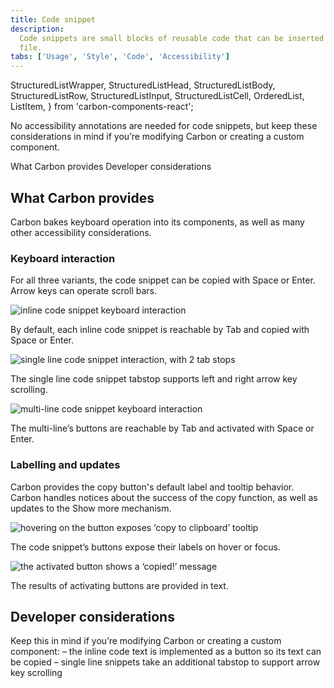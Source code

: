 ```yaml
---
title: Code snippet
description:
  Code snippets are small blocks of reusable code that can be inserted in a code
  file.
tabs: ['Usage', 'Style', 'Code', 'Accessibility']
---
```


  StructuredListWrapper,
  StructuredListHead,
  StructuredListBody,
  StructuredListRow,
  StructuredListInput,
  StructuredListCell,
  OrderedList,
  ListItem,
} from 'carbon-components-react';

<PageDescription>

No accessibility annotations are needed for code snippets, but keep these considerations in mind if you’re modifying Carbon or creating a custom component.

</PageDescription>

<AnchorLinks>
  <AnchorLink>What Carbon provides</AnchorLink>
  <AnchorLink>Developer considerations</AnchorLink>
</AnchorLinks>

## What Carbon provides

Carbon bakes keyboard operation into its components, as well as many other
accessibility considerations.

### Keyboard interaction

For all three variants, the code snippet can be copied with Space or Enter. Arrow
keys can operate scroll bars.

<Row>
<Column colLg={6}>

![inline code snippet keyboard interaction](images/code-snippet-accessibility-1.png)

</Column>
</Row>

By default, each inline code snippet is reachable by Tab and copied with Space or Enter.

<Row>
<Column colLg={6}>

![single line code snippet interaction, with 2 tab stops](images/code-snippet-accessibility-2.png)

</Column>
</Row>

The single line code snippet tabstop supports left and right arrow key scrolling.

<Row>
<Column colLg={6}>

![multi-line code snippet keyboard interaction](images/code-snippet-accessibility-3.png)

</Column>
</Row>

The multi-line’s buttons are reachable by Tab and activated with Space or Enter.

### Labelling and updates

Carbon provides the copy button's default label and tooltip behavior. Carbon
handles notices about the success of the copy function, as well as updates to the
Show more mechanism.

<Row>
<Column colLg={6}>

![hovering on the button exposes ‘copy to clipboard’ tooltip](images/code-snippet-accessibility-4.png)

</Column>
</Row>

The code snippet’s buttons expose their labels on hover or focus.

<Row>
<Column colLg={6}>

![the activated button shows a ‘copied!’ message](images/code-snippet-accessibility-5.png)

</Column>
</Row>

The results of activating buttons are provided in text.

## Developer considerations

Keep this in mind if you’re modifying Carbon or creating a custom component:
– the inline code text is implemented as a button so its text can be copied
– single line snippets take an additional tabstop to support arrow key scrolling
